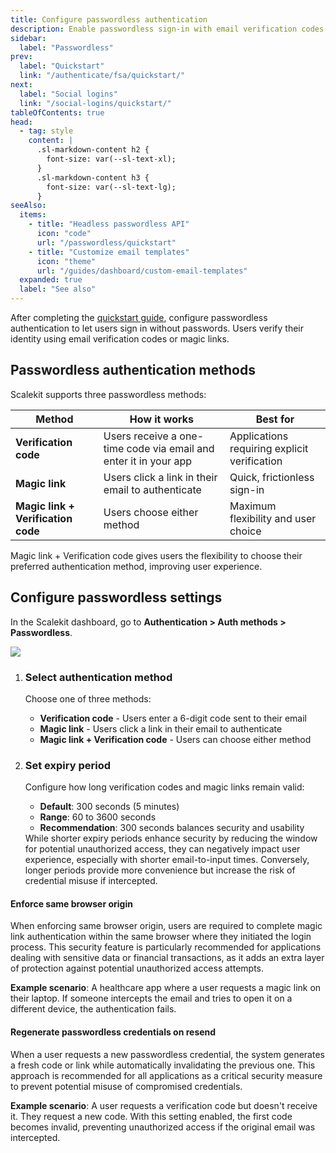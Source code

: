 ```yaml
---
title: Configure passwordless authentication
description: Enable passwordless sign-in with email verification codes or magic links. Configure security settings and expiry periods.
sidebar:
  label: "Passwordless"
prev:
  label: "Quickstart"
  link: "/authenticate/fsa/quickstart/"
next:
  label: "Social logins"
  link: "/social-logins/quickstart/"
tableOfContents: true
head:
  - tag: style
    content: |
      .sl-markdown-content h2 {
        font-size: var(--sl-text-xl);
      }
      .sl-markdown-content h3 {
        font-size: var(--sl-text-lg);
      }
seeAlso:
  items:
    - title: "Headless passwordless API"
      icon: "code"
      url: "/passwordless/quickstart"
    - title: "Customize email templates"
      icon: "theme"
      url: "/guides/dashboard/custom-email-templates"
  expanded: true
  label: "See also"
---
```



After completing the [quickstart guide](/authenticate/fsa/quickstart/), configure passwordless authentication to let users sign in without passwords. Users verify their identity using email verification codes or magic links.

## Passwordless authentication methods

Scalekit supports three passwordless methods:

| Method | How it works | Best for |
|--------|--------------|----------|
| **Verification code** | Users receive a one-time code via email and enter it in your app | Applications requiring explicit verification |
| **Magic link** | Users click a link in their email to authenticate | Quick, frictionless sign-in |
| **Magic link + Verification code** | Users choose either method | Maximum flexibility and user choice |

<Aside type="tip">
Magic link + Verification code gives users the flexibility to choose their preferred authentication method, improving user experience.
</Aside>


## Configure passwordless settings

In the Scalekit dashboard, go to **Authentication > Auth methods > Passwordless**.

![](@/assets/docs/unlisted/passwordless/1-v2.png)

<Steps>

1. ### Select authentication method

    Choose one of three methods:

    - **Verification code** - Users enter a 6-digit code sent to their email
    - **Magic link** - Users click a link in their email to authenticate
    - **Magic link + Verification code** - Users can choose either method

2. ### Set expiry period

    Configure how long verification codes and magic links remain valid:

    - **Default**: 300 seconds (5 minutes)
    - **Range**: 60 to 3600 seconds
    - **Recommendation**: 300 seconds balances security and usability

    <Aside type="note">
    While shorter expiry periods enhance security by reducing the window for potential unauthorized access, they can negatively impact user experience, especially with shorter email-to-input times. Conversely, longer periods provide more convenience but increase the risk of credential misuse if intercepted.
    </Aside>

</Steps>


#### Enforce same browser origin

When enforcing same browser origin, users are required to complete magic link authentication within the same browser where they initiated the login process. This security feature is particularly recommended for applications dealing with sensitive data or financial transactions, as it adds an extra layer of protection against potential unauthorized access attempts.

**Example scenario**: A healthcare app where a user requests a magic link on their laptop. If someone intercepts the email and tries to open it on a different device, the authentication fails.

#### Regenerate passwordless credentials on resend

When a user requests a new passwordless credential, the system generates a fresh code or link while automatically invalidating the previous one. This approach is recommended for all applications as a critical security measure to prevent potential misuse of compromised credentials.

**Example scenario**: A user requests a verification code but doesn't receive it. They request a new code. With this setting enabled, the first code becomes invalid, preventing unauthorized access if the original email was intercepted.
